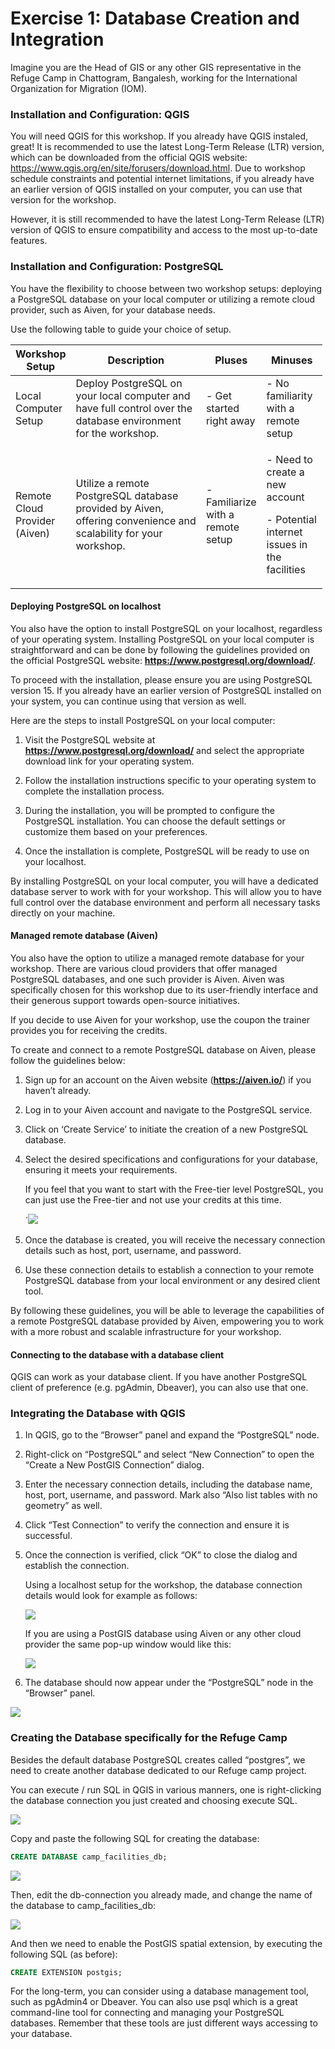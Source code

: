 # Exercise 1: Database Creation and Integration

Imagine you are the Head of GIS or any other GIS representative in the Refuge Camp in Chattogram, Bangalesh, working for the International Organization for Migration (IOM).

### Installation and Configuration: QGIS

You will need QGIS for this workshop. If you already have QGIS instaled, great! It is recommended to use the latest Long-Term Release (LTR) version, which can be downloaded from the official QGIS website: <https://www.qgis.org/en/site/forusers/download.html>. Due to workshop schedule constraints and potential internet limitations, if you already have an earlier version of QGIS installed on your computer, you can use that version for the workshop.

However, it is still recommended to have the latest Long-Term Release (LTR) version of QGIS to ensure compatibility and access to the most up-to-date features.

### Installation and Configuration: PostgreSQL

You have the flexibility to choose between two workshop setups: deploying a PostgreSQL database on your local computer or utilizing a remote cloud provider, such as Aiven, for your database needs.

Use the following table to guide your choice of setup.

+-------------------------------+-----------------------------------------------------------------------------------------------------------------+------------------------------------+------------------------------------------------+
| **Workshop Setup**            | **Description**                                                                                                 | **Pluses**                         | **Minuses**                                    |
+===============================+=================================================================================================================+====================================+================================================+
| Local Computer Setup          | Deploy PostgreSQL on your local computer and have full control over the database environment for the workshop.  | \- Get started right away          | \- No familiarity with a remote setup          |
+-------------------------------+-----------------------------------------------------------------------------------------------------------------+------------------------------------+------------------------------------------------+
| Remote Cloud Provider (Aiven) | Utilize a remote PostgreSQL database provided by Aiven, offering convenience and scalability for your workshop. | \- Familiarize with a remote setup | \- Need to create a new account                |
|                               |                                                                                                                 |                                    |                                                |
|                               |                                                                                                                 |                                    | \- Potential internet issues in the facilities |
+-------------------------------+-----------------------------------------------------------------------------------------------------------------+------------------------------------+------------------------------------------------+

#### Deploying PostgreSQL on localhost

You also have the option to install PostgreSQL on your localhost, regardless of your operating system. Installing PostgreSQL on your local computer is straightforward and can be done by following the guidelines provided on the official PostgreSQL website: [**https://www.postgresql.org/download/**](https://www.postgresql.org/download/).

To proceed with the installation, please ensure you are using PostgreSQL version 15. If you already have an earlier version of PostgreSQL installed on your system, you can continue using that version as well.

Here are the steps to install PostgreSQL on your local computer:

1.  Visit the PostgreSQL website at [**https://www.postgresql.org/download/**](https://www.postgresql.org/download/) and select the appropriate download link for your operating system.

2.  Follow the installation instructions specific to your operating system to complete the installation process.

3.  During the installation, you will be prompted to configure the PostgreSQL installation. You can choose the default settings or customize them based on your preferences.

4.  Once the installation is complete, PostgreSQL will be ready to use on your localhost.

By installing PostgreSQL on your local computer, you will have a dedicated database server to work with for your workshop. This will allow you to have full control over the database environment and perform all necessary tasks directly on your machine.

#### Managed remote database (Aiven)

You also have the option to utilize a managed remote database for your workshop. There are various cloud providers that offer managed PostgreSQL databases, and one such provider is Aiven. Aiven was specifically chosen for this workshop due to its user-friendly interface and their generous support towards open-source initiatives.

If you decide to use Aiven for your workshop, use the coupon the trainer provides you for receiving the credits.

To create and connect to a remote PostgreSQL database on Aiven, please follow the guidelines below:

1.  Sign up for an account on the Aiven website ([**https://aiven.io/**](https://aiven.io/)) if you haven't already.

2.  Log in to your Aiven account and navigate to the PostgreSQL service.

3.  Click on 'Create Service' to initiate the creation of a new PostgreSQL database.

4.  Select the desired specifications and configurations for your database, ensuring it meets your requirements.

    If you feel that you want to start with the Free-tier level PostgreSQL, you can just use the Free-tier and not use your credits at this time.

    ´![](img/p1/create_aiven_pg.png)

5.  Once the database is created, you will receive the necessary connection details such as host, port, username, and password.

6.  Use these connection details to establish a connection to your remote PostgreSQL database from your local environment or any desired client tool.

By following these guidelines, you will be able to leverage the capabilities of a remote PostgreSQL database provided by Aiven, empowering you to work with a more robust and scalable infrastructure for your workshop.

#### Connecting to the database with a database client

QGIS can work as your database client. If you have another PostgreSQL client of preference (e.g. pgAdmin, Dbeaver), you can also use that one.

### Integrating the Database with QGIS

1.  In QGIS, go to the "Browser" panel and expand the "PostgreSQL" node.

2.  Right-click on "PostgreSQL" and select "New Connection" to open the "Create a New PostGIS Connection" dialog.

3.  Enter the necessary connection details, including the database name, host, port, username, and password. Mark also "Also list tables with no geometry" as well.

4.  Click "Test Connection" to verify the connection and ensure it is successful.

5.  Once the connection is verified, click "OK" to close the dialog and establish the connection.

    Using a localhost setup for the workshop, the database connection details would look for example as follows:

    ![](img/p1/add_postgres.png)

    If you are using a PostGIS database using Aiven or any other cloud provider the same pop-up window would like this:

    ![](images/paste-EA802788.png)

6.  The database should now appear under the "PostgreSQL" node in the "Browser" panel.

![](img/p1/03.png)

### Creating the Database specifically for the Refuge Camp

Besides the default database PostgreSQL creates called "postgres", we need to create another database dedicated to our Refuge camp project.

You can execute / run SQL in QGIS in various manners, one is right-clicking the database connection you just created and choosing execute SQL.

![](img/p1/exec_sql.png)

Copy and paste the following SQL for creating the database:

::: code-box
``` sql
CREATE DATABASE camp_facilities_db;
```
:::

![](img/p1/create_db.png)

Then, edit the db-connection you already made, and change the name of the database to camp_facilities_db:

![](img/p1/change_db_info.png)

And then we need to enable the PostGIS spatial extension, by executing the following SQL (as before):

::: code-box
``` sql
CREATE EXTENSION postgis;
```
:::

For the long-term, you can consider using a database management tool, such as pgAdmin4 or Dbeaver. You can also use psql which is a great command-line tool for connecting and managing your PostgreSQL databases. Remember that these tools are just different ways accessing to your database.
